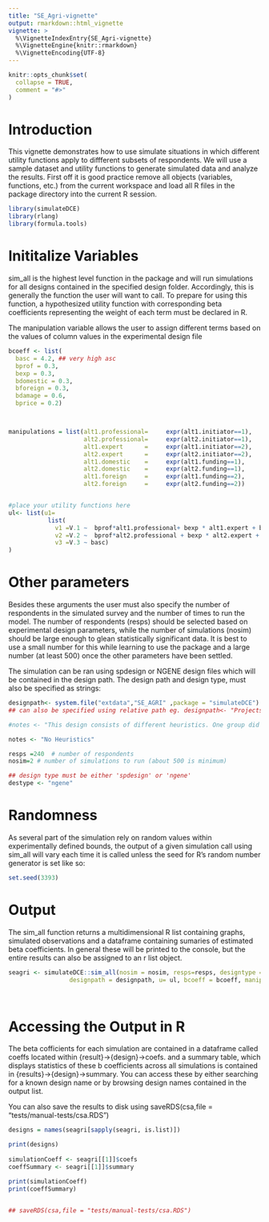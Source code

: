 ```yaml
---
title: "SE_Agri-vignette"
output: rmarkdown::html_vignette
vignette: >
  %\VignetteIndexEntry{SE_Agri-vignette}
  %\VignetteEngine{knitr::rmarkdown}
  %\VignetteEncoding{UTF-8}
---
```


<!-- There is an issue when creating these vignettes using usethis::use_vignette and 
devtools::build_vignettes() where the compilied vignette HTML files are placed in /doc
rather than inst/doc

Best Practice is to follow these steps
1. Create vignette using usethis::use_vignette("my-vignette")
2. After making changes, then run devtools::build_vignettes()
3. Rebuild using devtools::install(build_vignettes = TRUE)
4. Check that it is in the vignette environment using browseVigettes()

If vignette does not appear in gitHub, it is possibly due to a file heirarchy problem where rendered files 
appear in /doc instead of /inst/doc

To avoid this run:
tools::buildVignettes(dir = ".", tangle=TRUE)
dir.create("inst/doc")
file.copy(dir("vignettes", full.names=TRUE), "inst/doc", overwrite=TRUE)

More info here: https://community.rstudio.com/t/browsevignettes-mypackage-saying-no-vignettes-found/68656/7
-->

```r
knitr::opts_chunk$set(
  collapse = TRUE,
  comment = "#>"
)
```

# Introduction

This vignette demonstrates how to use simulate situations in which different utility functions apply to diffferent subsets of respondents. We will use a sample dataset and utility functions to generate simulated data and analyze the results. First off it is good practice remove all objects (variables, functions, etc.) from the current workspace and  load all R files in the package directory into the current R session.

```r
library(simulateDCE)
library(rlang)
library(formula.tools)
```

# Inititalize Variables

sim_all is the highest level function in the package and will run simulations for all designs contained in the specified design folder. Accordingly, this is generally the function the user will want to call. To prepare for using this function, a hypothesized utility function with corresponding beta coefficients representing the weight of each term must be declared in R.

The manipulation variable allows the user to assign different terms based on the values of column values in the experimental design file

```r
bcoeff <- list(
  basc = 4.2, ## very high asc
  bprof = 0.3,
  bexp = 0.3,
  bdomestic = 0.3,
  bforeign = 0.3,
  bdamage = 0.6,
  bprice = 0.2)



manipulations = list(alt1.professional=     expr(alt1.initiator==1),
                     alt2.professional=     expr(alt2.initiator==1),
                     alt1.expert      =     expr(alt1.initiator==2),
                     alt2.expert      =     expr(alt2.initiator==2),
                     alt1.domestic    =     expr(alt1.funding==1),
                     alt2.domestic    =     expr(alt2.funding==1),
                     alt1.foreign     =     expr(alt1.funding==2),
                     alt2.foreign     =     expr(alt2.funding==2))


#place your utility functions here
ul<- list(u1=
           list(
             v1 =V.1 ~  bprof*alt1.professional+ bexp * alt1.expert + bdomestic * alt1.domestic + bforeign * alt1.foreign + bdamage*alt1.damage + bprice * alt1.compensation,
             v2 =V.2 ~  bprof*alt2.professional + bexp * alt2.expert + bdomestic * alt2.domestic + bforeign * alt2.foreign + bdamage*alt2.damage + bprice * alt2.compensation,
             v3 =V.3 ~ basc)
)
```
# Other parameters

Besides these arguments the user must also specify the number of respondents in the simulated survey and the number of times to run the model. The number of respondents (resps) should be selected based on experimental design parameters, while the number of simulations (nosim) should be large enough to glean statistically significant data. It is best to use a small number for this while learning to use the package and a large number (at least 500) once the other parameters have been settled.

The simulation can be ran using spdesign or NGENE design files which will be contained in the design path. The design path and design type, must also be specified as strings: 

```r

designpath<- system.file("extdata","SE_AGRI" ,package = "simulateDCE")
## can also be specified using relative path eg. designpath<- "Projects/CSA/Designs/"

#notes <- "This design consists of different heuristics. One group did not attend the methan attribute, another group only decided based on the payment"

notes <- "No Heuristics"

resps =240  # number of respondents
nosim=2 # number of simulations to run (about 500 is minimum)

## design type must be either 'spdesign' or 'ngene'
destype <- "ngene"
```
# Randomness

As several part of the simulation rely on random values within experimentally defined bounds, the output of a given simulation call using sim_all will vary each time it is called unless the seed for R's random number generator is set like so:

```r

set.seed(3393)

```

# Output

The sim_all function returns a multidimensional R list containing graphs, simulated observations and a dataframe containing sumaries of estimated beta coefficients. In general these will be printed to the console, but the entire results can also be assigned to an r list object.

```r
seagri <- simulateDCE::sim_all(nosim = nosim, resps=resps, designtype = destype,
                 designpath = designpath, u= ul, bcoeff = bcoeff, manipulations = manipulations)

  

```

# Accessing the Output in R

The beta cofficients for each simulation are contained in a dataframe called coeffs located within {result}->{design}->coefs. and a summary table, which displays statistics of these b coefficients across all simulations is contained in {results}->{design}->summary. You can access these by either searching for a known design name or by browsing design names contained in the output list.

You can also save the results to disk using saveRDS(csa,file = "tests/manual-tests/csa.RDS")


```r

designs = names(seagri[sapply(seagri, is.list)])

print(designs)
                    
simulationCoeff <- seagri[[1]]$coefs
coeffSummary <- seagri[[1]]$summary

print(simulationCoeff)
print(coeffSummary)


## saveRDS(csa,file = "tests/manual-tests/csa.RDS")
```
